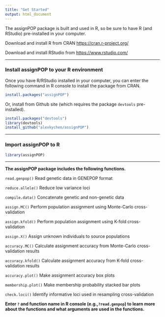 ---
title: "Get Started"
output: html_document
---

The assignPOP package is built and used in R, so be sure to have R (and RStudio) pre-installed in your computer.

Download and install R from CRAN [https://cran.r-project.org/](https://cran.r-project.org/) 

Download and install RStudio from [https://www.rstudio.com/](https://www.rstudio.com/)

***
### Install assignPOP to your R environment

Once you have R/RStudio installed in your computer, you can enter the following command in R console to install the package from CRAN.

```{r, eval=FALSE}
install.packages("assignPOP")
```

Or, install from Github site (which requires the package `devtools` pre-installed).

```{r, eval=FALSE}
install.packages("devtools")
library(devtools)
install_github("alexkychen/assignPOP")

```

***
### Import assignPOP to R

```{r, eval=FALSE}
library(assignPOP)

```

***

**The assignPOP package includes the following functions.**

`read.genpop()` Read genetic data in GENEPOP format

`reduce.allele()` Reduce low variance loci

`compile.data()` Concatenate genetic and non-genetic data

`assign.MC()` Perform population assignment using Monte-Carlo cross-validation

`assign.kfold()` Perform population assignment using K-fold cross-validation

`assign.X()` Assign unknown individuals to source populations

`accuracy.MC()` Calculate assignment accuracy from Monte-Carlo cross-validation results

`accuracy.kfold()` Calculate assignment accuracy from K-fold cross-validation results

`accuracy.plot()` Make assignment accuracy box plots

`membership.plot()` Make membership probability stacked bar plots

`check.loci()` Identify informative loci used in resampling cross-validation

**Enter `?` and function name in R console (e.g.,`?read.genpop`) to learn more about the functions and what arguments are used in the functions.**

